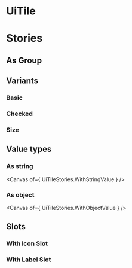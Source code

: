 
<Meta of={UiTileStories}/>

# UiTile
<Canvas of={UiTileStories.Basic}/>
<Controls of={UiTileStories.Basic}/>

# Stories
## As Group
<Canvas of={UiTileStories.AsGroup}/>

## Variants
### Basic
<Canvas of={UiTileStories.BasicVariants}/>

### Checked
<Canvas of={UiTileStories.CheckedVariants}/>

### Size
<Canvas of={UiTileStories.SizeVariants}/>

## Value types
### As string
<Canvas of={ UiTileStories.WithStringValue } />

### As object
<Canvas of={ UiTileStories.WithObjectValue } />

## Slots
### With Icon Slot
<Canvas of={UiTileStories.WithIconSlot}/>

### With Label Slot
<Canvas of={UiTileStories.WithLabelSlot}/>


